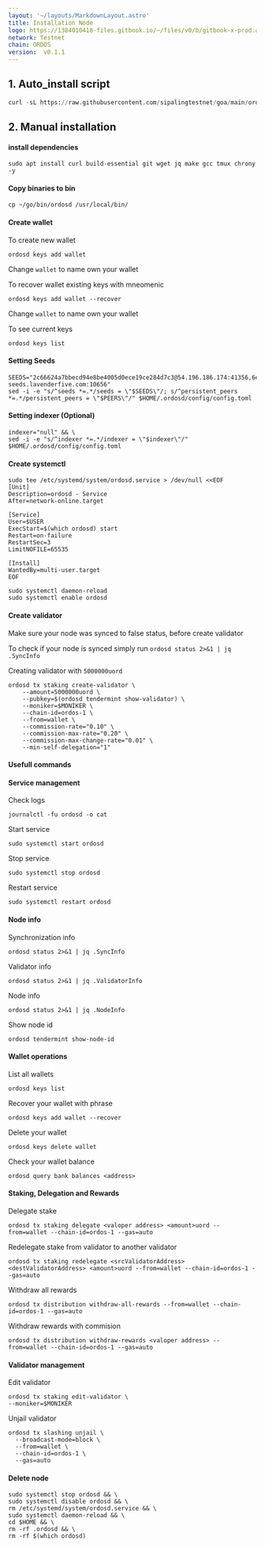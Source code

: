 ```yaml
---
layout: '~/layouts/MarkdownLayout.astro'
title: Installation Node
logo: https://1384010418-files.gitbook.io/~/files/v0/b/gitbook-x-prod.appspot.com/o/spaces%2FlCF28T3TC2kXJKw5KADQ%2Fuploads%2Fgit-blob-74d6f12c95348fc685a80044baba240473979529%2Fordos.png?alt=media
network: Testnet
chain: ORDOS
version:  v0.1.1
---
```




## 1. Auto_install script
```python
curl -sL https://raw.githubusercontent.com/sipalingtestnet/goa/main/ordos.sh > ordos.sh && chmod +x ordos.sh && ./ordos.sh
```

## 2. Manual installation

#### install dependencies
```
sudo apt install curl build-essential git wget jq make gcc tmux chrony -y
```
#### Copy binaries to bin
```
cp ~/go/bin/ordosd /usr/local/bin/
```

#### Create wallet
To create new wallet
```
ordosd keys add wallet
```
Change `wallet` to name own your wallet

To recover wallet existing keys with mneomenic 
```
ordosd keys add wallet --recover
```
Change `wallet` to name own your wallet

To see current keys 
```
ordosd keys list
```

#### Setting Seeds
```
SEEDS="2c66624a7bbecd94e8be4005d0ece19ce284d7c3@54.196.186.174:41356,6ebf0000ee85ff987f1d9de3223d605745736ca9@35.168.16.221:41356,71f96fe3eec96b9501043613a32a5a306a8f656b@goa-seeds.lavenderfive.com:10656" 
sed -i -e "s/^seeds *=.*/seeds = \"$SEEDS\"/; s/^persistent_peers *=.*/persistent_peers = \"$PEERS\"/" $HOME/.ordosd/config/config.toml
```

#### Setting indexer (Optional)
```
indexer="null" && \
sed -i -e "s/^indexer *=.*/indexer = \"$indexer\"/" $HOME/.ordosd/config/config.toml
```

#### Create systemctl
```
sudo tee /etc/systemd/system/ordosd.service > /dev/null <<EOF
[Unit]
Description=ordosd - Service
After=network-online.target

[Service]
User=$USER
ExecStart=$(which ordosd) start
Restart=on-failure
RestartSec=3
LimitNOFILE=65535

[Install]
WantedBy=multi-user.target
EOF
```
```
sudo systemctl daemon-reload
sudo systemctl enable ordosd
```
#### Create validator
Make sure your node was synced to false status, before create validator

To check if your node is synced simply run
`ordosd status 2>&1 | jq .SyncInfo`

Creating validator with `5000000uord`

```
ordosd tx staking create-validator \
    --amount=5000000uord \
    --pubkey=$(ordosd tendermint show-validator) \
    --moniker=$MONIKER \
    --chain-id=ordos-1 \
    --from=wallet \
    --commission-rate="0.10" \
    --commission-max-rate="0.20" \
    --commission-max-change-rate="0.01" \
    --min-self-delegation="1"
```

#### Usefull commands
#### Service management
Check logs
```
journalctl -fu ordosd -o cat
```

Start service
```
sudo systemctl start ordosd
```

Stop service
```
sudo systemctl stop ordosd
```

Restart service
```
sudo systemctl restart ordosd
```

#### Node info
Synchronization info
```
ordosd status 2>&1 | jq .SyncInfo
```

Validator info
```
ordosd status 2>&1 | jq .ValidatorInfo
```

Node info
```
ordosd status 2>&1 | jq .NodeInfo
```

Show node id
```
ordosd tendermint show-node-id
```

#### Wallet operations
List all wallets
```
ordosd keys list
```

Recover your wallet with phrase
```
ordosd keys add wallet --recover
```

Delete your wallet
```
ordosd keys delete wallet
```

Check your wallet balance
```
ordosd query bank balances <address>
```

#### Staking, Delegation and Rewards
Delegate stake
```
ordosd tx staking delegate <valoper address> <amount>uord --from=wallet --chain-id=ordos-1 --gas=auto
```

Redelegate stake from validator to another validator
```
ordosd tx staking redelegate <srcValidatorAddress> <destValidatorAddress> <amount>uord --from=wallet --chain-id=ordos-1 --gas=auto
```

Withdraw all rewards
```
ordosd tx distribution withdraw-all-rewards --from=wallet --chain-id=ordos-1 --gas=auto
```

Withdraw rewards with commision
```
ordosd tx distribution withdraw-rewards <valoper address> --from=wallet --chain-id=ordos-1 --gas=auto
```

#### Validator management
Edit validator
```
ordosd tx staking edit-validator \
--moniker=$MONIKER 
```
Unjail validator
```
ordosd tx slashing unjail \
  --broadcast-mode=block \
  --from=wallet \
  --chain-id=ordos-1 \
  --gas=auto
```

#### Delete node
```
sudo systemctl stop ordosd && \
sudo systemctl disable ordosd && \
rm /etc/systemd/system/ordosd.service && \
sudo systemctl daemon-reload && \
cd $HOME && \
rm -rf .ordosd && \
rm -rf $(which ordosd)
```
